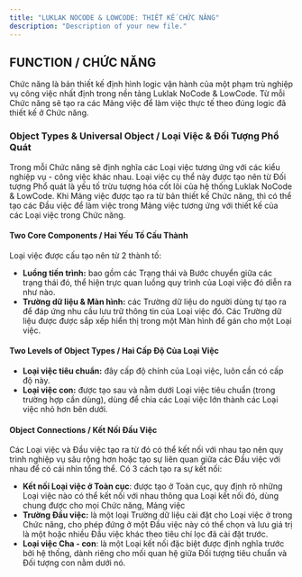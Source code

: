 ```yaml
---
title: "LUKLAK NOCODE & LOWCODE: THIẾT KẾ CHỨC NĂNG"
description: "Description of your new file."
---
```


## **FUNCTION / CHỨC NĂNG**

<Note>
  Chức năng là bản thiết kế định hình logic vận hành của một phạm trù nghiệp vụ công việc nhất định trong nền tảng Luklak NoCode & LowCode. Từ mỗi Chức năng sẽ tạo ra các Mảng việc để làm việc thực tế theo đúng logic đã thiết kế ở Chức năng.
</Note>

### **Object Types & Universal Object / Loại Việc & Đối Tượng Phổ Quát**

Trong mỗi Chức năng sẽ định nghĩa các Loại việc tương ứng với các kiểu nghiệp vụ - công việc khác nhau. Loại việc cụ thể này được tạo nên từ Đối tượng Phổ quát là yếu tố trừu tượng hóa cốt lõi của hệ thống Luklak NoCode & LowCode. Khi Mảng việc được tạo ra từ bản thiết kế Chức năng, thì có thể tạo các Đầu việc để làm việc trong Mảng việc tương ứng với thiết kế của các Loại việc trong Chức năng.

#### **Two Core Components / Hai Yếu Tố Cấu Thành**

Loại việc được cấu tạo nên từ 2 thành tố:

- **Luồng tiến trình:** bao gồm các Trạng thái và Bước chuyển giữa các trạng thái đó, thể hiện trực quan luồng quy trình của Loại việc đó diễn ra như nào.
- **Trường dữ liệu & Màn hình:** các Trường dữ liệu do người dùng tự tạo ra để đáp ứng nhu cầu lưu trữ thông tin của Loại việc đó. Các Trường dữ liệu được được sắp xếp hiển thị trong một Màn hình để gán cho một Loại việc.

#### **Two Levels of Object Types / Hai Cấp Độ Của Loại Việc**

- **Loại việc tiêu chuẩn:** đây cấp độ chính của Loại việc, luôn cần có cấp độ này.
- **Loại việc con:** được tạo sau và nằm dưới Loại việc tiêu chuẩn (trong trường hợp cần dùng), dùng để chia các Loại việc lớn thành các Loại việc nhỏ hơn bên dưới.

#### **Object Connections / Kết Nối Đầu Việc**

Các Loại việc và Đầu việc tạo ra từ đó có thể kết nối với nhau tạo nên quy trình nghiệp vụ sâu rộng hơn hoặc tạo sự liên quan giữa các Đầu việc với nhau để có cái nhìn tổng thể. Có 3 cách tạo ra sự kết nối:

- **Kết nối Loại việc ở Toàn cục**: được tạo ở Toàn cục, quy định rõ những Loại việc nào có thể kết nối với nhau thông qua Loại kết nối đó, dùng chung được cho mọi Chức năng, Mảng việc
- **Trường Đầu việc:** là một loại Trường dữ liệu cài đặt cho Loại việc ở trong Chức năng, cho phép đứng ở một Đầu việc này có thể chọn và lưu giá trị là một hoặc nhiều Đầu việc khác theo tiêu chí lọc đã cài đặt trước.
- **Loại việc Cha - con**: là một Loại kết nối đặc biệt được định nghĩa trước bởi hệ thống, dành riêng cho mối quan hệ giữa Đối tượng tiêu chuẩn và Đối tượng con nằm dưới nó.